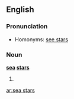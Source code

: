 ==English==

===Pronunciation===
* Homonyms: [[see stars]]

===Noun===
'''[[sea]] [[stars]]'''

# {{plural of|[[sea star]]}}

[[ar:sea stars]]